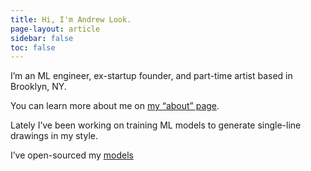 ```yaml
---
title: Hi, I'm Andrew Look.
page-layout: article
sidebar: false
toc: false
---
```


I'm an ML engineer, ex-startup founder, and part-time artist based in Brooklyn, NY.

You can learn more about me on [my "about" page](about/index.qmd).

Lately I've been working on training ML models to generate single-line drawings in my style.

I've open-sourced my [models](https://github.com/andrewlook/singleline_models)
